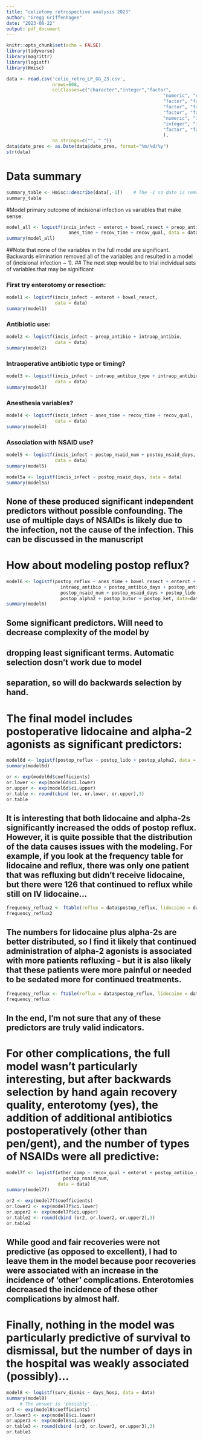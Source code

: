 ```yaml
---
title: "celiotomy retrospective analysis 2023"
author: "Gregg Griffenhagen"
date: "2023-08-22"
output: pdf_document
---
```


```r
knitr::opts_chunk$set(echo = FALSE)
library(tidyverse)
library(magrittr)
library(logistf)
library(Hmisc)

data <- read.csv('celio_retro_LP_GG_23.csv', 
                 nrows=608,
                 colClasses=c("character","integer","factor",
                                                          "numeric", "numeric", "factor",
                                                          "factor", "factor", "factor",
                                                          "factor", "factor", "factor",
                                                          "factor", "factor", "factor",
                                                          "numeric", "integer", "factor",
                                                          "integer", "integer", "factor",
                                                          "factor", "factor", "factor"
                                                          ),
                 na.strings=c("", " "))
data$date_pres <- as.Date(data$date_pres, format="%m/%d/%y")
str(data)
```

# Data summary
```r
summary_table <- Hmisc::describe(data[,-1])    # The -1 so date is removed
summary_table
```

#Model primary outcome of incisional infection vs variables that make sense:

```r
model_all <- logistf(incis_infect ~ enterot + bowel_resect + preop_antibio + intraop_antibio +
                       anes_time + recov_time + recov_qual, data = data)
summary(model_all)
```
##Note that none of the variables in the full model are significant. Backwards elimination removed all of the variables and resulted in a model of (incisional infection ~ 1).
## The next step would be to trial individual sets of variables that may be significant

### First try enterotomy or resection:
```r
model1 <- logistf(incis_infect ~ enterot + bowel_resect,
                  data = data)
summary(model1)
```
### Antibiotic use:
```r
model2 <- logistf(incis_infect ~ preop_antibio + intraop_antibio,
                  data = data)
summary(model2)
```
### Intraoperative antibiotic type or timing?
```r
model3 <- logistf(incis_infect ~ intraop_antibio_type + intraop_antibio_time,
                  data = data)
summary(model3)
```
### Anesthesia variables?
```r
model4 <- logistf(incis_infect ~ anes_time + recov_time + recov_qual,
                  data = data)
summary(model4)
```
### Association with NSAID use?
```r
model5 <- logistf(incis_infect ~ postop_nsaid_num + postop_nsaid_days,
                  data = data)
summary(model5)

model5a <- logistf(incis_infect ~ postop_nsaid_days, data = data)
summary(model5a)
```

## None of these produced significant independent predictors without possible confounding. The use of multiple days of NSAIDs is likely due to the infection, not the cause of the infection. This can be discussed in the manuscript

# How about modeling postop reflux?
```r
model6 <- logistf(postop_reflux ~ anes_time + bowel_resect + enterot + preop_antibio +
                    intraop_antibio + postop_antibio_days + postop_antibio_addnl +
                    postop_nsaid_num + postop_nsaid_days + postop_lido +
                    postop_alpha2 + postop_butor + postop_ket, data=data)
summary(model6)
```

## Some significant predictors. Will need to decrease complexity of the model by 
## dropping least significant terms. Automatic selection dosn't work due to model 
## separation, so will do backwards selection by hand.

# The final model includes postoperative lidocaine and alpha-2 agonists as significant predictors:
```r
model6d <- logistf(postop_reflux ~ postop_lido + postop_alpha2, data = data)
summary(model6d)

or <- exp(model6d$coefficients)
or.lower <- exp(model6d$ci.lower)
or.upper <- exp(model6d$ci.upper)
or.table <- round(cbind (or, or.lower, or.upper),3)
or.table
```

## It is interesting that both lidocaine and alpha-2s significantly increased the odds of postop reflux. However, it is quite possible that the distribution of the data causes issues with the modeling. For example, if you look at the frequency table for lidocaine and reflux, there was only one patient that was refluxing but didn't receive lidocaine, but there were 126 that continued to reflux while still on IV lidocaine...
```r
frequency_reflux2 <- ftable(reflux = data$postop_reflux, lidocaine = data$postop_lido)
frequency_reflux2
```

## The numbers for lidocaine plus alpha-2s are better distributed, so I find it likely that continued administration of alpha-2 agonists is associated with more patients refluxing - but it is also likely that these patients were more painful or needed to be sedated more for continued treatments.

```r
frequency_reflux <- ftable(reflux = data$postop_reflux, lidocaine = data$postop_lido, alpha2 = data$postop_alpha2)
frequency_reflux
```

## In the end, I'm not sure that any of these predictors are truly valid indicators.

# For other complications, the full model wasn't particularly interesting, but after backwards selection by hand again recovery quality, enterotomy (yes), the addition of additional antibiotics postoperatively (other than pen/gent), and the number of types of NSAIDs were all predictive:

```r
model7f <- logistf(other_comp ~ recov_qual + enterot + postop_antibio_addnl +
                     postop_nsaid_num,
                   data = data)
summary(model7f)
     
or2 <- exp(model7f$coefficients)
or.lower2 <- exp(model7f$ci.lower)
or.upper2 <- exp(model7f$ci.upper)
or.table2 <- round(cbind (or2, or.lower2, or.upper2),3)
or.table2
```

## While good and fair recoveries were not predictive (as opposed to excellent), I had to leave them in the model because poor recoveries were associated with an increase in the incidence of 'other' complications. Enterotomies decreased the incidence of these other complications by almost half.

# Finally, nothing in the model was particularly predictive of survival to dismissal, but the number of days in the hospital was weakly associated (possibly)...
```r
model8 <- logistf(surv_dismis ~ days_hosp, data = data)
summary(model8)
     # The answer is 'possibly'...
or3 <- exp(model8$coefficients)
or.lower3 <- exp(model8$ci.lower)
or.upper3 <- exp(model8$ci.upper)
or.table3 <- round(cbind (or3, or.lower3, or.upper3),3)
or.table3
```
